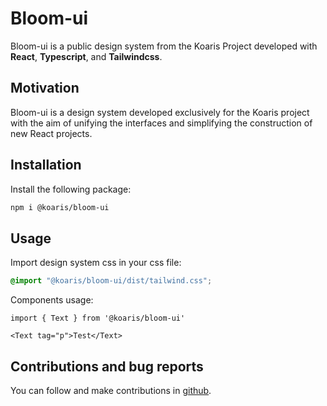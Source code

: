 
<Meta title="Home" />

# Bloom-ui
Bloom-ui is a public design system from the Koaris Project developed with **React**, **Typescript**, and **Tailwindcss**.

## Motivation
Bloom-ui is a design system developed exclusively for the Koaris project with the aim of unifying the interfaces and simplifying the construction of new React projects.

## Installation
Install the following package:
```bash
npm i @koaris/bloom-ui
```
## Usage
Import design system css in your css file:
```css
@import "@koaris/bloom-ui/dist/tailwind.css";
```
Components usage:
```tsx
import { Text } from '@koaris/bloom-ui'

<Text tag="p">Test</Text>
```

## Contributions and bug reports
You can follow and make contributions in [github](https://github.com/guilhermesalviano/bloom-ui).